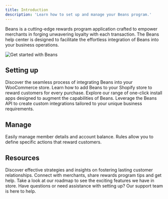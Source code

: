 ```yaml
---
title: Introduction
description: 'Learn how to set up and manage your Beans program.'
---
```


Beans is a cutting-edge rewards program application crafted
to empower merchants in forging unwavering loyalty with each transaction. The Beans help center
is designed to facilitate the effortless
integration of Beans into your business operations.

<img src="/assets/images/get-started-with-beans.svg" alt="Get started with Beans" />

## Setting up

<CardGroup cols={2}>
  <Card title="WooCommerce" icon="wordpress" href="/integrations/woocommerce">
    Discover the seamless process of integrating Beans into your WooCommerce store.
  </Card>
  <Card title="Shopify" icon="shopify" href="/integrations/shopify">
    Learn how to add Beans to your Shopify store to reward customers for every purchase.
  </Card>
  <Card title="Integrations" icon="puzzle-piece" href="/integrations">
    Explore our range of one-click install apps designed to augment the capabilities of Beans.
  </Card>
  <Card title="API" icon="code" href="https://api.trybeans.com/v3/doc">
    Leverage the Beans API to create custom integrations tailored to your unique business requirements.
  </Card>
</CardGroup>

## Manage

<CardGroup cols={2}>
  <Card title="Members" icon="members-gear" href="/manage/members">
    Easily manage member details and account balance.
  </Card>
  <Card title="Rules" icon="list-ol" href="/manage/rules">
    Rules allow you to define specific actions that reward customers.
  </Card>
</CardGroup>

## Resources

<CardGroup>
  <Card title="Blog" icon="newspaper" href="https://www.trybeans.com/blog">
    Discover effective strategies and insights on fostering lasting customer relationships.
  </Card>
  <Card title="Facebook Community" icon="facebook" href="https://web.facebook.com/groups/1220975858059106/">
    Connect with merchants, share rewards program tips and get help.
  </Card>
  <Card title="Roadmap" icon="map" href="https://beans.productlane.com/roadmap">
    Take a look at our roadmap to see the exciting features we have in store.
  </Card>
  <Card title="Contact us" icon="messages-question" href="https://www.trybeans.com/contact">
    Have questions or need assistance with setting up? Our support team is here to help.
  </Card>
</CardGroup>

